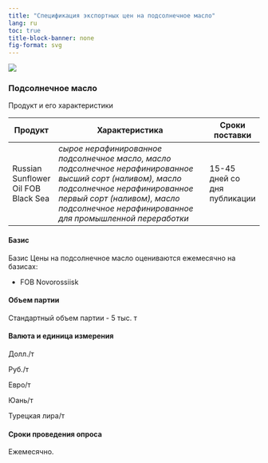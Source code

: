 ```yaml
---
title: "Спецификация экспортных цен на подсолнечное масло"
lang: ru
toc: true
title-block-banner: none
fig-format: svg
---
```


![](../images/icon-oilseed.svg)

### Подсолнечное масло

Продукт и его характеристики

| Продукт                             | Характеристика                                                                                                                                                                                                                      | Сроки поставки               |
|------------|------------------------------------------------|------------|
| Russian Sunflower Oil FOB Black Sea | *сырое нерафинированное подсолнечное масло, масло подсолнечное нерафинированное высший сорт (наливом), масло подсолнечное нерафинированное первый сорт (наливом), масло подсолнечное нерафинированное для промышленной переработки* | 15-45 дней со дня публикации |

#### Базис

Базис Цены на подсолнечное масло оцениваются ежемесячно на базисах:

-   FOB Novorossiisk

#### Объем партии

Стандартный объем партии - 5 тыс. т

#### Валюта и единица измерения

Долл./т

Руб./т

Евро/т

Юань/т

Турецкая лира/т

#### Сроки проведения опроса

Ежемесячно.
